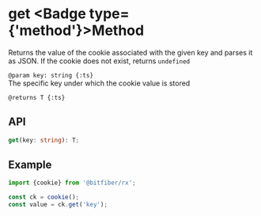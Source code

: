 
# get <Badge type={'method'}>Method</Badge>

Returns the value of the cookie associated with the given key and parses it as JSON. If the cookie
does not exist, returns `undefined`

`@param key: string {:ts}`  
The specific key under which the cookie value is stored

`@returns T {:ts}`

## API

```ts copy
get(key: string): T;
```

## Example

```ts copy
import {cookie} from '@bitfiber/rx';

const ck = cookie();
const value = ck.get('key');
```
